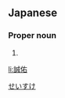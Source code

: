 ==Japanese==
{{ja-kanjitab|誠|佑}}

===Proper noun===
{{ja-pos|proper|せいすけ}}

# {{given name|male|lang=ja}}

[[Category:Japanese male given names|せいすけ]]

[[li:誠佑]]